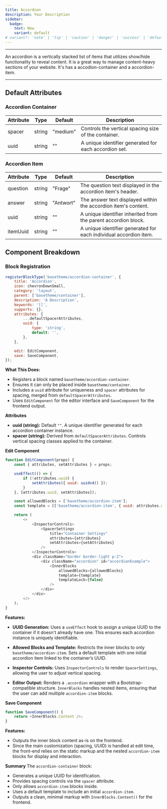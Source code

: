 ```yaml
---
title: Accordion
description: Your Description
sidebar:
  badge:
    text: New
    variant: default
# variant?: 'note' | 'tip' | 'caution' | 'danger' | 'success' | 'default';
---
```




<Accordion />

<hr/>

An accordion is a vertically stacked list of items that utilizes show/hide functionality to reveal content. It is a great way to manage content-heavy sections of your website.
It's has a accodion-container and a accordion-item.

<hr />

## Default Attributes

### Accordion Container

| Attribute | Type   | Default  | Description                                            |
|-----------|--------|----------|--------------------------------------------------------|
| spacer    | string | "medium" | Controls the vertical spacing size of the container.  |
| uuid      | string | ""       | A unique identifier generated for each accordion set. |


### Accordion Item

| Attribute | Type   | Default   | Description                                                    |
|-----------|--------|-----------|----------------------------------------------------------------|
| question  | string | "Frage"   | The question text displayed in the accordion item's header.    |
| answer    | string | "Antwort" | The answer text displayed within the accordion item's content. |
| uuid      | string | ""        | A unique identifier inherited from the parent accordion block. |
| itemUuid  | string | ""        | A unique identifier generated for each individual accordion item. |


## Component Breakdown

### Block Registration
```js
registerBlockType('basetheme/accordion-container', {
    title: 'Accordion',
    icon: chevronDownSmall,
    category: 'layout',
    parent: ['basetheme/container'],
    description: 'A Description',
    keywords: '[]',
    supports: {},
    attributes: {
        ...defaultSpacerAttributes,
        uuid: {
            type: 'string',
            default: '',
        },
    },

    edit: EditComponent,
    save: SaveComponent,
});
```
**What This Does:**

- Registers a block named `basetheme/accordion-container`.
- Ensures it can only be placed inside `basetheme/container`.
- Includes a `uuid` attribute for uniqueness and `spacer` attributes for spacing, merged from `defaultSpacerAttributes`.
- Uses `EditComponent` for the editor interface and `SaveComponent` for the frontend output.

**Attributes**

- **uuid (string):** Default `""`. A unique identifier generated for each accordion container instance.
- **spacer (string):** Derived from `defaultSpacerAttributes`. Controls vertical spacing classes applied to the container.

**Edit Component**
```js
function EditComponent(props) {
    const { attributes, setAttributes } = props;

    useEffect(() => {
        if (!attributes.uuid) {
            setAttributes({ uuid: uuidv4() });
        }
    }, [attributes.uuid, setAttributes]);

    const allowedBlocks = ['basetheme/accordion-item'];
    const template = [['basetheme/accordion-item', { uuid: attributes.uuid }]];

    return (
        <>
            <InspectorControls>
                <SpacerSettings
                    title="Container Settings"
                    attributes={attributes}
                    setAttributes={setAttributes}
                />
            </InspectorControls>
            <div className="border border-light p-2">
                <div className="accordion" id="accordionExample">
                    <InnerBlocks
                        allowedBlocks={allowedBlocks}
                        template={template}
                        templateLock={false}
                    />
                </div>
            </div>
        </>
    );
}
```

**Features:**

- **UUID Generation:**
  Uses a `useEffect` hook to assign a unique UUID to the container if it doesn't already have one. This ensures each accordion instance is uniquely identifiable.

- **Allowed Blocks and Template:**
  Restricts the inner blocks to only `basetheme/accordion-item`.
  Sets a default template with one initial accordion item linked to the container’s UUID.

- **Inspector Controls:**
  Uses `InspectorControls` to render `SpacerSettings`, allowing the user to adjust vertical spacing.

- **Editor Output:**
  Renders a `.accordion` wrapper with a Bootstrap-compatible structure.
  `InnerBlocks` handles nested items, ensuring that the user can add multiple `accordion-item` blocks.

**Save Component**

```js
function SaveComponent() {
    return <InnerBlocks.Content />;
}
```

**Features:**

- Outputs the inner block content as-is on the frontend.
- Since the main customization (spacing, UUID) is handled at edit time, the front-end relies on the static markup and the nested `accordion-item` blocks for display and interaction.

**Summary**
The `accordion-container` block:

- Generates a unique UUID for identification.
- Provides spacing controls via the `spacer` attribute.
- Only allows `accordion-item` blocks inside.
- Uses a default template to include an initial `accordion-item`.
- Outputs a clean, minimal markup with `InnerBlocks.Content()` for the frontend.
